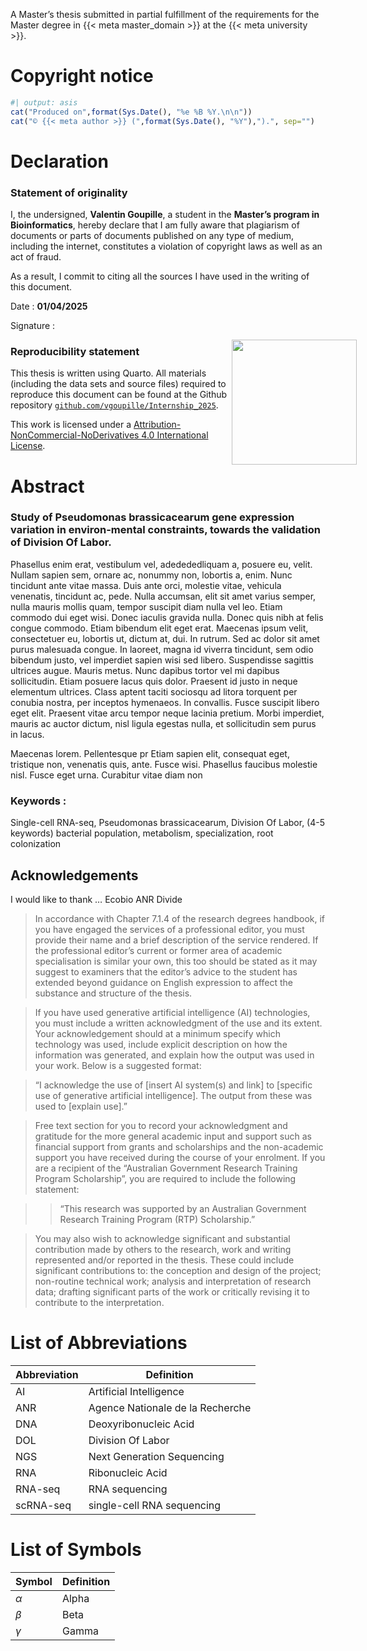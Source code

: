 ::: {.content-visible when-format="html"}

A Master's thesis submitted in partial fulfillment of the requirements for the Master degree in {{< meta master_domain >}} at the {{< meta university >}}.

:::

::: {.content-visible when-format="pdf"}
# Copyright notice {-}

```r
#| output: asis
cat("Produced on",format(Sys.Date(), "%e %B %Y.\n\n"))
cat("© {{< meta author >}} (",format(Sys.Date(), "%Y"),").", sep="")
```



# Declaration {-}
### Statement of originality
\begin{figure}[h]
    \raggedleft
    \includegraphics[width=200px]{figures/logo_Univ_Rennes.png}
\end{figure}

I, the undersigned, **Valentin Goupille**, a student in the **Master's program in Bioinformatics**,
hereby declare that I am fully aware that plagiarism of documents or parts of documents published on any type of medium, including the internet, constitutes a violation of copyright laws as well as an act of fraud.

As a result, I commit to citing all the sources I have used in the writing of this document.

Date : **01/04/2025**

Signature : 

![](figures/signature.png){width="200px" style="float: right; margin-right: -50px; margin-bottom: 20px;"}

### Reproducibility statement

This thesis is written using Quarto. All materials (including the data sets and source files) required to reproduce this document can be found at the Github repository [`github.com/vgoupille/Internship_2025`](https://github.com/vgoupille/Internship_2025).


This work is licensed under a [Attribution-NonCommercial-NoDerivatives 4.0 International License](https://creativecommons.org/licenses/by-nc-nd/4.0/deed.en).

\begin{figure}[h]
    \centering
    \includegraphics[width=75px]{figures/CC_BY-NC-ND.png}
\end{figure}

:::

# Abstract {-}


::: {.content-visible when-format="pdf"}
### Study of Pseudomonas brassicacearum gene expression variation in environ-mental constraints, towards the validation of Division Of Labor.
:::

::: {.text-justify}

Phasellus enim erat, vestibulum vel, adedededliquam a, posuere eu, velit. Nullam sapien sem, ornare ac, nonummy non, lobortis a, enim. Nunc tincidunt ante vitae massa. Duis ante orci, molestie vitae, vehicula venenatis, tincidunt ac, pede. Nulla accumsan, elit sit amet varius semper, nulla mauris mollis quam, tempor suscipit diam nulla vel leo. Etiam commodo dui eget wisi. Donec iaculis gravida nulla. Donec quis nibh at felis congue commodo. Etiam bibendum elit eget erat. Maecenas ipsum velit, consectetuer eu, lobortis ut, dictum at, dui. In rutrum. Sed ac dolor sit amet purus malesuada congue. In laoreet, magna id viverra tincidunt, sem odio bibendum justo, vel imperdiet sapien wisi sed libero. Suspendisse sagittis ultrices augue. Mauris metus. Nunc dapibus tortor vel mi dapibus sollicitudin. Etiam posuere lacus quis dolor. Praesent id justo in neque elementum ultrices. Class aptent taciti sociosqu ad litora torquent per conubia nostra, per inceptos hymenaeos. In convallis. Fusce suscipit libero eget elit. Praesent vitae arcu tempor neque lacinia pretium. Morbi imperdiet, mauris ac auctor dictum, nisl ligula egestas nulla, et sollicitudin sem purus in lacus.

Maecenas lorem. Pellentesque pr Etiam sapien elit, consequat eget, tristique non, venenatis quis, ante. Fusce wisi. Phasellus faucibus molestie nisl. Fusce eget urna. Curabitur vitae diam non 

:::

### Keywords :
Single-cell RNA-seq, Pseudomonas brassicacearum, Division Of Labor, (4-5 keywords)
bacterial population, metabolism, specialization, root colonization

::: {.content-visible when-format="pdf"}

# Acknowledgements {-}

I would like to thank ...
Ecobio 
ANR Divide 

> In accordance with Chapter 7.1.4 of the research degrees handbook, if you have engaged the services of a professional editor, you must provide their name and a brief description of the service rendered. If the professional editor's current or former area of academic specialisation is similar your own, this too should be stated as it may suggest to examiners that the editor's advice to the student has extended beyond guidance on English expression to affect the substance and structure of the thesis.

> If you have used generative artificial intelligence (AI) technologies, you must include a written acknowledgment of the use and its extent. Your acknowledgement should at a minimum specify which technology was used, include explicit description on how the information was generated, and explain how the output was used in your work. Below is a suggested format:

> "I acknowledge the use of [insert AI system(s) and link] to [specific use of generative artificial intelligence]. The output from these was used to [explain use]."

> Free text section for you to record your acknowledgment and gratitude for the more general academic input and support such as financial support from grants and scholarships and the non-academic support you have received during the course of your enrolment. If you are a recipient of the "Australian Government Research Training Program Scholarship", you are required to include the following statement:

> > "This research was supported by an Australian Government Research Training Program (RTP) Scholarship."

> You may also wish to acknowledge significant and substantial contribution made by others to the research, work and writing represented and/or reported in the thesis. These could include significant contributions to: the conception and design of the project; non-routine technical work; analysis and interpretation of research data; drafting significant parts of the work or critically revising it to contribute to the interpretation.

:::
::: {.content-visible when-format="pdf"}
# List of Abbreviations {-}

| Abbreviation | Definition |
|-------------|------------|
| AI | Artificial Intelligence |
| ANR | Agence Nationale de la Recherche |
| DNA | Deoxyribonucleic Acid |
| DOL | Division Of Labor |
| NGS | Next Generation Sequencing |
| RNA | Ribonucleic Acid |
| RNA-seq | RNA sequencing |
| scRNA-seq | single-cell RNA sequencing |

# List of Symbols {-}

| Symbol | Definition |
|--------|------------|
| $\alpha$ | Alpha |
| $\beta$ | Beta |
| $\gamma$ | Gamma |

```{=tex}
\renewcommand{\listfigurename}{List of Figures}
\renewcommand{\listtablename}{List of Tables}

\clearpage
\addcontentsline{toc}{chapter}{List of Figures}
\listoffigures

\clearpage
\addcontentsline{toc}{chapter}{List of Tables}
\listoftables
```

\clearpage\pagenumbering{arabic}\setcounter{page}{1}

:::
